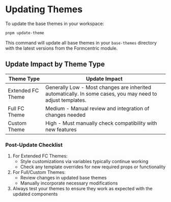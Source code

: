 
<Meta title='Maintenance/Updating Themes' />

# Updating Themes

To update the base themes in your workspace:

```bash
pnpm update-theme
```

This command will update all base themes in your `base-themes` directory with the latest versions from the Formcentric module.

## Update Impact by Theme Type

<div style={{ overflowX: 'auto' }}>
    <table style={{ width: '100%', borderCollapse: 'collapse' }}>
        <thead>
            <tr>
                <th style={{ textAlign: 'left', padding: '8px', borderBottom: '2px solid #ddd' }}>Theme Type</th>
                <th style={{ textAlign: 'left', padding: '8px', borderBottom: '2px solid #ddd' }}>Update Impact</th>
            </tr>
        </thead>
        <tbody>
            <tr>
                <td style={{ padding: '8px', borderBottom: '1px solid #ddd' }}>Extended FC Theme</td>
                <td style={{ padding: '8px', borderBottom: '1px solid #ddd' }}>
                    <span style={{ color: 'rgb(0, 200, 0)' }}>Generally Low</span> - Most changes are inherited
                    automatically. In some cases, you may need to adjust templates.
                </td>
            </tr>
            <tr>
                <td style={{ padding: '8px', borderBottom: '1px solid #ddd' }}>Full FC Theme</td>
                <td style={{ padding: '8px', borderBottom: '1px solid #ddd' }}>
                    <span style={{ color: 'rgb(200, 200, 0)' }}>Medium</span> - Manual review and integration of changes
                    needed
                </td>
            </tr>
            <tr>
                <td style={{ padding: '8px', borderBottom: '1px solid #ddd' }}>Custom Theme</td>
                <td style={{ padding: '8px', borderBottom: '1px solid #ddd' }}>
                    <span style={{ color: 'rgb(200, 0, 0)' }}>High</span> - Must manually check compatibility with new
                    features
                </td>
            </tr>
        </tbody>
    </table>
</div>

### Post-Update Checklist

1. For Extended FC Themes:
    - Style customizations via variables typically continue working
    - Check any template overrides for new required props or functionality
2. For Full/Custom Themes:
    - Review changes in updated base themes
    - Manually incorporate necessary modifications
3. Always test your themes to ensure they work as expected with the updated components
